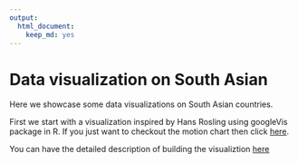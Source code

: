 ```yaml
---
output: 
  html_document: 
    keep_md: yes
---
```

# Data visualization on South Asian

Here we showcase some data visualizations on South Asian countries. 

First we start with a visualization inspired by Hans Rosling using googleVis package in R. If you just want to checkout the
motion chart then click [here](https://rfaridi.github.io/dataviz-south-asia/sa.html).

You can have the detailed description of building the visualiztion [here](https://rfaridi.github.io/dataviz-south-asia/south_asia.html)




